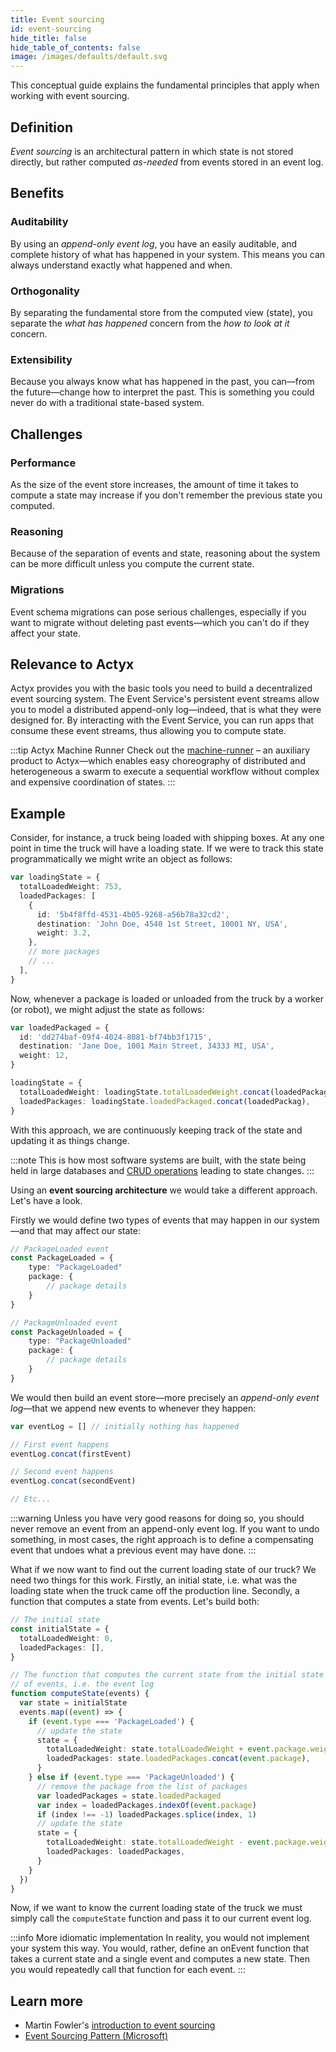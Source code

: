 ```yaml
---
title: Event sourcing
id: event-sourcing
hide_title: false
hide_table_of_contents: false
image: /images/defaults/default.svg
---
```


This conceptual guide explains the fundamental principles that apply when working with event sourcing.

## Definition

_Event sourcing_ is an architectural pattern in which state is not stored directly, but rather computed _as-needed_ from events stored in an event log.

## Benefits

### Auditability

By using an _append-only event log_, you have an easily auditable, and complete history of what has happened in your system. This means you can always understand exactly what happened and when.

### Orthogonality

By separating the fundamental store from the computed view (state), you separate the _what has happened_ concern from the _how to look at it_ concern.

### Extensibility

Because you always know what has happened in the past, you can—from the future—change how to interpret the past. This is something you could never do with a traditional state-based system.

## Challenges

### Performance

As the size of the event store increases, the amount of time it takes to compute a state may increase if you don't remember the previous state you computed.

### Reasoning

Because of the separation of events and state, reasoning about the system can be more difficult unless you compute the current state.

### Migrations

Event schema migrations can pose serious challenges, especially if you want to migrate without deleting past events—which you can't do if they affect your state.

## Relevance to Actyx

Actyx provides you with the basic tools you need to build a decentralized event sourcing system. The Event Service's persistent event streams allow you to model a distributed append-only log—indeed, that is what they were designed for. By interacting with the Event Service, you can run apps that consume these event streams, thus allowing you to compute state.

:::tip Actyx Machine Runner
Check out the [machine-runner](https://www.npmjs.com/package/@actyx/machine-runner) – an auxiliary product to Actyx—which enables easy choreography of distributed and heterogeneous a swarm to execute a sequential workflow without complex and expensive coordination of states.
:::

## Example

Consider, for instance, a truck being loaded with shipping boxes. At any one point in time the truck will have a loading state. If we were to track this state programmatically we might write an object as follows:

```ts
var loadingState = {
  totalLoadedWeight: 753,
  loadedPackages: [
    {
      id: '5b4f8ffd-4531-4b05-9268-a56b78a32cd2',
      destination: 'John Doe, 4540 1st Street, 10001 NY, USA',
      weight: 3.2,
    },
    // more packages
    // ...
  ],
}
```

Now, whenever a package is loaded or unloaded from the truck by a worker (or robot), we might adjust the state as follows:

```ts
var loadedPackaged = {
  id: 'dd274baf-09f4-4024-8081-bf74bb3f1715',
  destination: 'Jane Doe, 1001 Main Street, 34333 MI, USA',
  weight: 12,
}

loadingState = {
  totalLoadedWeight: loadingState.totalLoadedWeight.concat(loadedPackage.weight),
  loadedPackages: loadingState.loadedPackaged.concat(loadedPackag),
}
```

With this approach, we are continuously keeping track of the state and updating it as things change.

:::note
This is how most software systems are built, with the state being held in large databases and [CRUD operations](https://en.wikipedia.org/wiki/Create,_read,_update_and_delete) leading to state changes.
:::

Using an **event sourcing architecture** we would take a different approach. Let's have a look.

Firstly we would define two types of events that may happen in our system—and that may affect our state:

```ts
// PackageLoaded event
const PackageLoaded = {
    type: "PackageLoaded"
    package: {
        // package details
    }
}

// PackageUnloaded event
const PackageUnloaded = {
    type: "PackageUnloaded"
    package: {
        // package details
    }
}
```

We would then build an event store—more precisely an _append-only event log_—that we append new events to whenever they happen:

```ts
var eventLog = [] // initially nothing has happened

// First event happens
eventLog.concat(firstEvent)

// Second event happens
eventLog.concat(secondEvent)

// Etc...
```

:::warning
Unless you have very good reasons for doing so, you should never remove an event from an append-only event log. If you want to undo something, in most cases, the right approach is to define a compensating event that undoes what a previous event may have done.
:::

What if we now want to find out the current loading state of our truck? We need two things for this work. Firstly, an initial state, i.e. what was the loading state when the truck came off the production line. Secondly, a function that computes a state from events. Let's build both:

```ts
// The initial state
const initialState = {
  totalLoadedWeight: 0,
  loadedPackages: [],
}

// The function that computes the current state from the initial state and a list
// of events, i.e. the event log
function computeState(events) {
  var state = initialState
  events.map((event) => {
    if (event.type === 'PackageLoaded') {
      // update the state
      state = {
        totalLoadedWeight: state.totalLoadedWeight + event.package.weight,
        loadedPackages: state.loadedPackages.concat(event.package),
      }
    } else if (event.type === 'PackageUnloaded') {
      // remove the package from the list of packages
      var loadedPackages = state.loadedPackaged
      var index = loadedPackages.indexOf(event.package)
      if (index !== -1) loadedPackages.splice(index, 1)
      // update the state
      state = {
        totalLoadedWeight: state.totalLoadedWeight - event.package.weight,
        loadedPackages: loadedPackages,
      }
    }
  })
}
```

Now, if we want to know the current loading state of the truck we must simply call the `computeState` function and pass it to our current event log.

:::info More idiomatic implementation
In reality, you would not implement your system this way. You would, rather, define an onEvent function that takes a current state and a single event and computes a new state. Then you would repeatedly call that function for each event.
:::

## Learn more

- Martin Fowler's [introduction to event sourcing](https://martinfowler.com/eaaDev/EventSourcing.html)
- [Event Sourcing Pattern (Microsoft)](https://docs.microsoft.com/en-us/azure/architecture/patterns/event-sourcing)
